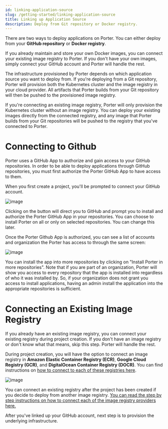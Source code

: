 ```yaml
---
id: linking-application-source
slug: /getting-started/linking-application-source
title: Linking up Application Source
description: Deploy from Git repository or Docker registry.
---
```


There are two ways to deploy applications on Porter. You can either deploy from your **GitHub repository** or **Docker registry**.

If you already maintain and store your own Docker images, you can connect your existing image registry to Porter. If you don't have your own images, simply connect your GitHub account and Porter will handle the rest.

The infrastructure provisioned by Porter depends on which application source you want to deploy from. If you're deploying from a Git repository, Porter will provision both the Kubernetes cluster and the image registry in your cloud provider. All artifacts that Porter builds from your Git repository will then be pushed to the provisioned image registry.

If you're connecting an existing image registry, Porter will only provision the Kubernetes cluster without an image registry. You can deploy your existing images directly from the connected registry, and any image that Porter builds from your Git repositories will be pushed to the registry that you've connected to Porter.

# Connecting to Github

Porter uses a GitHub App to authorize and gain access to your GitHub repositories. In order to be able to deploy applications through GitHub repositories, you must first authorize the Porter GitHub App to have access to them.

When you first create a project, you'll be prompted to connect your GitHub account.

![image](https://files.readme.io/9e0f356-Screen_Shot_2021-10-25_at_8.55.18_PM.png)

Clicking on the button will direct you to GitHub and prompt you to install and authorize the Porter GitHub App in your repositories. You can choose to install Porter on all or only on selected repositories. You can change this later.

Once the Porter Github App is authorized, you can see a list of accounts and organization the Porter has access to through the same screen:

![image](https://files.readme.io/b3320f5-Screen_Shot_2021-10-25_at_9.10.24_PM.png)

You can install the app into more repositories by clicking on "Install Porter in more repositories". Note that if you are part of an organization, Porter will show you access to every repository that the app is installed into regardless of who it was installed by. So, if your organization does not grant you access to install applications, having an admin install the application into the appropriate repositories is sufficient.

# Connecting an Existing Image Registry

If you already have an existing image registry, you can connect your existing registry during project creation. If you don't have an image registry or don't know what that means, skip this step. Porter will handle the rest.

During project creation, you will have the option to connect an image registry in **Amazon Elastic Container Registry (ECR)**, **Google Cloud Registry (GCR)**, and **DigitalOcean Container Registry (DOCR)**. You can find instructions on [how to connect to each of these registries here](https://docs.porter.run/docs/linking-an-existing-docker-container-registry).

![image](https://files.readme.io/3fba12e-Screen_Shot_2021-10-25_at_9.22.58_PM.png)

You can connect an existing registry after the project has been created if you decide to deploy from another image registry. [You can read the step by step instructions on how to connect each of the image registry providers here.](https://docs.porter.run/docs/linking-an-existing-docker-container-registry)

After you've linked up your GitHub account, next step is to provision the underlying infrastructure.
